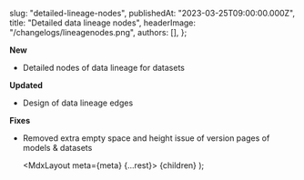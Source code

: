 
  slug: "detailed-lineage-nodes",
  publishedAt: "2023-03-25T09:00:00.000Z",
  title: "Detailed data lineage nodes",
  headerImage: "/changelogs/lineagenodes.png",
  authors: [],
};

**New**

- Detailed nodes of data lineage for datasets

**Updated**

- Design of data lineage edges

**Fixes**

- Removed extra empty space and height issue of version pages of models & datasets

  <MdxLayout meta={meta} {...rest}>
    {children}
  </MdxLayout>
);

